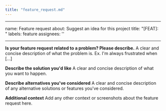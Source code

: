 ```yaml
---
title: "feature_request.md"
---
```


---
name: Feature request
about: Suggest an idea for this project
title: "[FEAT]: "
labels: feature
assignees: ''

---

**Is your feature request related to a problem? Please describe.**
A clear and concise description of what the problem is. Ex. I'm always frustrated when [...]

**Describe the solution you'd like**
A clear and concise description of what you want to happen.

**Describe alternatives you've considered**
A clear and concise description of any alternative solutions or features you've considered.

**Additional context**
Add any other context or screenshots about the feature request here.
